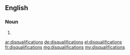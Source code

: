 ==English==

===Noun===
{{head|en}}

# {{plural of|disqualification}}

[[ar:disqualifications]]
[[de:disqualifications]]
[[el:disqualifications]]
[[fr:disqualifications]]
[[mg:disqualifications]]
[[my:disqualifications]]